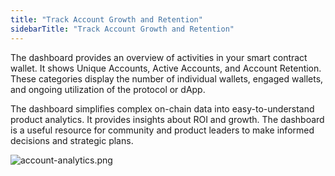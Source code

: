 ```yaml
---
title: "Track Account Growth and Retention"
sidebarTitle: "Track Account Growth and Retention"
---
```


The dashboard provides an overview of activities in your smart contract wallet. It shows Unique Accounts, Active Accounts, and Account Retention. These categories display the number of individual wallets, engaged wallets, and ongoing utilization of the protocol or dApp. 

The dashboard simplifies complex on-chain data into easy-to-understand product analytics. It provides insights about ROI and growth. The dashboard is a useful resource for community and product leaders to make informed decisions and strategic plans.

![account-analytics.png](https://station-images.nyc3.digitaloceanspaces.com/194c3355-d293-4af8-8541-d489bcff661c.png)
